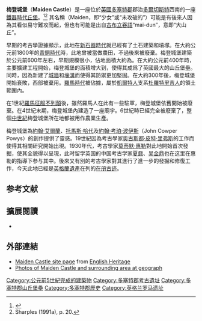 {{Infobox ancient site
  |name = 梅登城堡<br />Maiden Castle
  |native_name =
  |alternate_name =
  |image = Maiden Castle from the air, 1934.jpg
  |imagealttext = 梅登城堡航拍圖
  |caption = 1934年的梅登城堡
  |map_type = Dorset
  |map_alt =
  |latitude = 50.694495
  |longitude = -2.468192
  |map_size =
  |location = [[多塞特郡|多塞特郡]], [[温特伯恩圣马丁|温特伯恩圣马丁]]<br>{{gbmapping|SY669884}}
  |region =
  |coordinates =
  |type = [[英國丘堡|丘堡]]
  |part_of =
  |length =
  |width =
  |area = {{convert|6.4|ha|abbr=on}} <small>（初建）</small><br />{{convert|19|ha|abbr=on}} <small>（擴建）</small>
  |height =
  |builder =
  |material =
  |built = 公元前600年<small>（初建）</small><br />公元前450年<small>（擴建）</small>
  |abandoned =
  |epochs = [[英國鐵器時代|鐵器時代]]
  |cultures = [[杜羅特里吉人|杜羅特里吉人]]
  |dependency_of =
  |occupants =
  |event =
  |excavations =
  |archaeologists =
  |condition =
  |ownership = [[英格蘭遺產|英格蘭遺產]]
  |public_access = Yes
  |website =
  |notes =
}}

{{Coord|50.694495|-2.468192|display=title}}

'''梅登城堡'''（'''Maiden Castle'''）是一座位於[[英國|英國]][[多塞特郡|多塞特郡]]郡治[[多爾切斯特_(多塞特郡)|多爾切斯特]]西南{{convert|2.5|km}}的一座[[英國鐵器時代|鐵器時代]][[丘堡|丘堡]]。<ref name="Pastscape">{{citation |title=Maiden Castle |url=http://www.pastscape.org.uk/hob.aspx?hob_id=451864 |publisher=Pastscape.org.uk |accessdate=2009-05-27 |archive-date=2013-01-30 |archive-url=https://www.webcitation.org/6E3tuzrj2?url=http://www.pastscape.org.uk/hob.aspx?hob_id=451864 |dead-url=no }}</ref><ref>Sharples (1991a), p. 20.</ref> 其名稱（Maiden，即“少女”或“未攻破的”）可能是有後來人因為其看似易守難攻而起，但也有可能是出自[[古布立吞語|古布立吞語]]“mai-dun”，意即“大山丘”。

早期的考古學證據顯示，此地在[[新石器時代|新石器時代]]就已經有了土石建築和墳塚。在大約公元前1800年的[[青銅時代|青銅時代]]時，此地曾被當做農田，不過後來被廢棄。梅登城堡建築於公元前600年左右，早期規模很小，佔地面積大約為{{convert|6.4|ha}}。在大約公元前400年時，主要擴建工程開始，梅登城堡的面積增大到{{convert|19|ha|acre}}，使得其成爲了英國最大的山丘堡壘。同時，因為新建了[[城牆|城牆]]和[[壕溝|壕溝]]而使得其防禦更加堅固。在大約300年後，梅登城堡開始衰敗，西部被棄用。[[不列顛尼亞_(羅馬行省)|羅馬時代]]被佔據，屬於[[凱爾特人|凱爾特人]]支系[[杜羅特里吉人|杜羅特里吉人]]的領土範圍內。

在1世紀[[羅馬征服不列顛|羅馬征服不列顛]]後，雖然羅馬人在此有一些駐軍，梅登城堡依舊開始被廢棄。在4世紀末期，梅登城堡內建造了一座廟宇。6世紀時已經完全被廢棄了，整個[[中世紀|中世紀]]梅登城堡所在地都被用作農業生產。

梅登城堡為[[約翰·艾爾蘭|約翰·艾爾蘭]]、[[托馬斯·哈代|托馬斯·哈代]]及[[約翰·考珀·波伊斯|約翰·考珀·波伊斯]]（John Cowper Powys）的創作提供了靈感。19世紀因為考古學家[[奥古斯都·皮特·里弗斯|奥古斯都·皮特·里弗斯]]的工作而使得其相關研究開始出現。1930年代，考古學家[[莫蒂默·惠勒|莫蒂默·惠勒]]對此地開始首次發掘，使其全貌得以呈現，此时留学英国的中国考古学家[[夏鼐|夏鼐]]、[[吴金鼎|吴金鼎]]也在这里在惠勒的指導下参与其中。後來又有別的考古學家對其進行了進一步的發掘和修復工作，今天此地已經是[[英格蘭遺產|英格蘭遺產]]在列的[[在册古迹|在册古迹]]。

==参考文献==
{{reflist}}

==擴展閱讀==
*{{citation |last=Wheeler |first=Mortimer |authorlink=莫蒂默·惠勒 |title=Maiden Castle, Dorset |publisher=John Johnson for the Society of Antiquaries |year=1943}}

==外部連結==
{{commons category|Maiden Castle, Dorset}}
*[http://www.english-heritage.org.uk/server/show/nav.15733 Maiden Castle site page] {{Webarchive|url=https://wayback.archive-it.org/all/20080210021841/http://www.english-heritage.org.uk/server/show/nav.15733 |date=2008-02-10 }} from [http://www.english-heritage.org.uk/ English Heritage] {{Wayback|url=http://www.english-heritage.org.uk/ |date=20190602221203 }}
*[http://www.geograph.org.uk/search.php?i=4032187 Photos of Maiden Castle and surrounding area at geograph] {{Wayback|url=http://www.geograph.org.uk/search.php?i=4032187 |date=20150924135747 }}

[[Category:公元前5世紀完成的建築物|Category:公元前5世紀完成的建築物]]
[[Category:多塞特郡考古遺址|Category:多塞特郡考古遺址]]
[[Category:多塞特郡山丘堡壘|Category:多塞特郡山丘堡壘]]
[[Category:多塞特郡歷史|Category:多塞特郡歷史]]
[[Category:英格兰罗马遗址|Category:英格兰罗马遗址]]